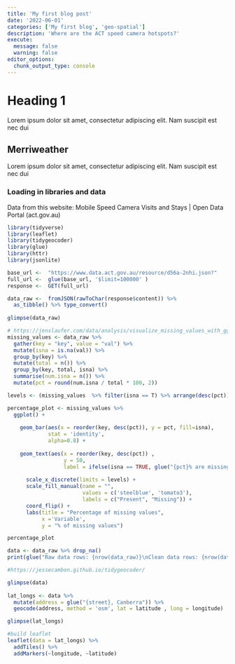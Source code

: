 ```yaml
---
title: 'My first blog post'
date: '2022-06-01'
categories: ['My first blog', 'geo-spatial']
description: 'Where are the ACT speed camera hotspots?'
execute: 
  message: false
  warning: false
editor_options: 
  chunk_output_type: console
---
```


# Heading 1

Lorem ipsum dolor sit amet, consectetur adipiscing elit. Nam suscipit est nec dui

## Merriweather

Lorem ipsum dolor sit amet, consectetur adipiscing elit. Nam suscipit est nec dui

### Loading in libraries and data

Data from this website: Mobile Speed Camera Visits and Stays \| Open Data Portal (act.gov.au)

```r
library(tidyverse)
library(leaflet)
library(tidygeocoder)
library(glue)
library(httr)
library(jsonlite)
```

```r

base_url <-  "https://www.data.act.gov.au/resource/d56a-2nhi.json?"
full_url <-  glue(base_url, '$limit=100000' )
response <-  GET(full_url)

data_raw <-  fromJSON(rawToChar(response$content)) %>% 
  as_tibble() %>% type_convert()
  
glimpse(data_raw)
```

```r

# https://jenslaufer.com/data/analysis/visualize_missing_values_with_ggplot.html
missing_values <- data_raw %>%
  gather(key = "key", value = "val") %>%
  mutate(isna = is.na(val)) %>%
  group_by(key) %>%
  mutate(total = n()) %>%
  group_by(key, total, isna) %>%
  summarise(num.isna = n()) %>%
  mutate(pct = round(num.isna / total * 100, 2))

levels <- (missing_values  %>% filter(isna == T) %>% arrange(desc(pct)))$key

percentage_plot <- missing_values %>%
  ggplot() +
  
    geom_bar(aes(x = reorder(key, desc(pct)), y = pct, fill=isna), 
             stat = 'identity', 
             alpha=0.8) +
  
    geom_text(aes(x = reorder(key, desc(pct)) , 
                  y = 50, 
                  label = ifelse(isna == TRUE, glue("{pct}% are missing\nThat's {num.isna} out of {total}"), ""))) + 
  
      scale_x_discrete(limits = levels) +
      scale_fill_manual(name = "", 
                        values = c('steelblue', 'tomato3'), 
                        labels = c("Present", "Missing")) +
      coord_flip() +
      labs(title = "Percentage of missing values", 
           x ='Variable', 
           y = "% of missing values")

percentage_plot
```

```r
data <- data_raw %>% drop_na()
print(glue("Raw data rows: {nrow(data_raw)}\nClean data rows: {nrow(data)}\nLost rows: {nrow(data_raw)-nrow(data)}"))
```

```r
#https://jessecambon.github.io/tidygeocoder/

glimpse(data)
 
lat_longs <- data %>%
  mutate(address = glue("{street}, Canberra")) %>% 
  geocode(address, method = 'osm', lat = latitude , long = longitude)

glimpse(lat_longs)
```

```r
#build leaflet
leaflet(data = lat_longs) %>% 
  addTiles() %>% 
  addMarkers(~longitude, ~latitude)
  
```
